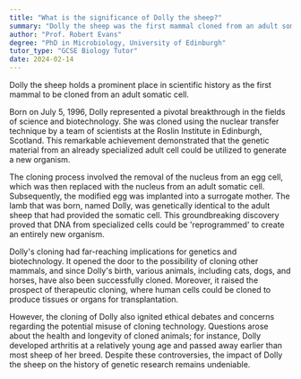```yaml
---
title: "What is the significance of Dolly the sheep?"
summary: "Dolly the sheep was the first mammal cloned from an adult somatic cell, marking a significant milestone in cloning and genetic research."
author: "Prof. Robert Evans"
degree: "PhD in Microbiology, University of Edinburgh"
tutor_type: "GCSE Biology Tutor"
date: 2024-02-14
---
```


Dolly the sheep holds a prominent place in scientific history as the first mammal to be cloned from an adult somatic cell.

Born on July 5, 1996, Dolly represented a pivotal breakthrough in the fields of science and biotechnology. She was cloned using the nuclear transfer technique by a team of scientists at the Roslin Institute in Edinburgh, Scotland. This remarkable achievement demonstrated that the genetic material from an already specialized adult cell could be utilized to generate a new organism.

The cloning process involved the removal of the nucleus from an egg cell, which was then replaced with the nucleus from an adult somatic cell. Subsequently, the modified egg was implanted into a surrogate mother. The lamb that was born, named Dolly, was genetically identical to the adult sheep that had provided the somatic cell. This groundbreaking discovery proved that DNA from specialized cells could be 'reprogrammed' to create an entirely new organism.

Dolly's cloning had far-reaching implications for genetics and biotechnology. It opened the door to the possibility of cloning other mammals, and since Dolly's birth, various animals, including cats, dogs, and horses, have also been successfully cloned. Moreover, it raised the prospect of therapeutic cloning, where human cells could be cloned to produce tissues or organs for transplantation.

However, the cloning of Dolly also ignited ethical debates and concerns regarding the potential misuse of cloning technology. Questions arose about the health and longevity of cloned animals; for instance, Dolly developed arthritis at a relatively young age and passed away earlier than most sheep of her breed. Despite these controversies, the impact of Dolly the sheep on the history of genetic research remains undeniable.
    